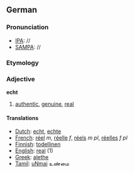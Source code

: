 == German ==
===Pronunciation===
*[[IPA]]: //
*[[SAMPA]]: //

===Etymology===

=== Adjective ===
'''echt'''

# [[authentic]], [[genuine]], [[real]]

==== Translations ====
*[[Dutch]]: [[echt]], [[echte]]
*[[French]]: [[réel]] ''m'', [[réelle]] ''f'', [[réels]] ''m pl'', [[réelles]] ''f pl''
*[[Finnish]]: [[todellinen]]
*[[English]]: [[real]] (1)
*[[Greek]]: [[alethe]]
*[[Tamil]]: [[uNmai]] உண்மை